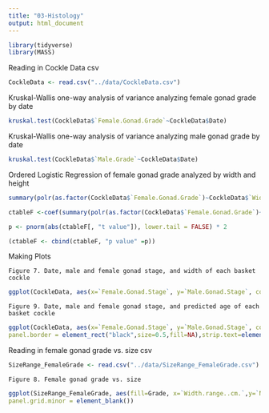 ```yaml
---
title: "03-Histology"
output: html_document
---
```



```r
library(tidyverse)
library(MASS)
```


Reading in Cockle Data csv
```r
CockleData <- read.csv("../data/CockleData.csv")
```


Kruskal-Wallis one-way analysis of variance analyzing female gonad grade by date
```r
kruskal.test(CockleData$`Female.Gonad.Grade`~CockleData$Date)
```


Kruskal-Wallis one-way analysis of variance analyzing male gonad grade by date
```r
kruskal.test(CockleData$`Male.Grade`~CockleData$Date)
```


Ordered Logistic Regression of female gonad grade analyzed by width and height 
```r
summary(polr(as.factor(CockleData$`Female.Gonad.Grade`)~CockleData$`Width..cm.`+CockleData$`Height..cm.`,Hess=TRUE))

ctableF <-coef(summary(polr(as.factor(CockleData$`Female.Gonad.Grade`)~CockleData$`Width..cm.`+ CockleData$`Height..cm.`,Hess=TRUE)))

p <- pnorm(abs(ctableF[, "t value"]), lower.tail = FALSE) * 2

(ctableF <- cbind(ctableF, "p value" =p))
```



Making Plots
    
    Figure 7. Date, male and female gonad stage, and width of each basket cockle 
```r
ggplot(CockleData, aes(x=`Female.Gonad.Stage`, y=`Male.Gonad.Stage`, color=`Width..cm.`)) +geom_point()+facet_wrap(~Date)+geom_jitter(size=4, width =0.3, height =0.5)+xlab("Female Gonad Stage")+ylab("Male Gonad Stage")+labs(color="Width (cm)")+scale_color_gradient(low="navajowhite1",high="red3")+ theme(strip.background = element_rect( fill="white"),panel.background = element_rect(fill="white"),panel.grid.major = element_line("gray92"),panel.grid.minor = element_line("gray92"),panel.border = element_rect("black",size=0.5,fill=NA), strip.text=element_text(size=10))
```

    Figure 9. Date, male and female gonad stage, and predicted age of each basket cockle
```r
ggplot(CockleData, aes(x=`Female.Gonad.Stage`, y=`Male.Gonad.Stage`, color=`Predicted.Age`)) +geom_point()+facet_wrap(~Date)+geom_jitter(size=4, width =0.3, height =0.5)+xlab("Female Gonad Stage")+ylab("Male Gonad Stage")+labs(color="Predicted Age")+theme(strip.background = element_rect( fill="white"),panel.background = element_rect(fill="white"), panel.grid.major = element_line("gray92"), panel.grid.minor = element_line("gray92"),
panel.border = element_rect("black",size=0.5,fill=NA),strip.text=element_text(size=10)) + scale_colour_brewer(palette="RdYlBu") 
```


Reading in female gonad grade vs. size csv
```r
SizeRange_FemaleGrade <- read.csv("../data/SizeRange_FemaleGrade.csv")
```

    Figure 8. Female gonad grade vs. size 
```r
ggplot(SizeRange_FemaleGrade, aes(fill=Grade, x=`Width.range..cm.`,y=`Number.of.C..nuttallii`))+xlab("Width Range (cm)")+ylab("Number of C. nuttallii")+geom_bar(stat="identity")+scale_fill_brewer(palette="Oranges")+theme_bw()+theme(panel.grid.major = element_blank(),
panel.grid.minor = element_blank())
```